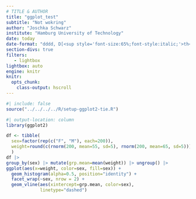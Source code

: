 ```yaml
---
# TITLE & AUTHOR
title: "ggplot_test"
subtitle: "Not wokring"
author: "Joschka Schwarz"
institute: "Hamburg University of Technology"
date: today
date-format: "dddd, D[<sup style='font-size:65%;font-style:italic;'>th</sup>] [of] MMMM YYYY"
section-divs: true
filters:
   - lightbox
lightbox: auto
engine: knitr
knitr:
  opts_chunk: 
    class-output: hscroll
---
```


```r
#| include: false
source("../../../../R/setup-ggplot2-tie.R")
```

```r
#| output-location: column
library(ggplot2)

df <- tibble(
  sex=factor(rep(c("F", "M"), each=200)),
  weight=round(c(rnorm(200, mean=55, sd=5), rnorm(200, mean=65, sd=5)))
  )
df |> 
group_by(sex) |> mutate(grp.mean=mean(weight)) |> ungroup() |> 
ggplot(aes(x=weight, color=sex, fill=sex)) +
  geom_histogram(alpha=0.5, position="identity") +
  facet_wrap(~sex, nrow = 2) +
  geom_vline(aes(xintercept=grp.mean, color=sex),
             linetype="dashed")
```